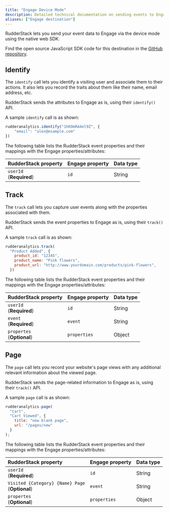 ```yaml
---
title: "Engage Device Mode"
description: Detailed technical documentation on sending events to Engage using the RudderStack web device mode.
aliases: ["Engage destination"]
---
```


RudderStack lets you send your event data to Engage via the <Link to="/destinations/rudderstack-connection-modes/#device-mode">device mode</Link> using the native web SDK. 

<div class="infoBlock">
Find the open source JavaScript SDK code for this destination in the <a href="https://github.com/rudderlabs/rudder-sdk-js/tree/production/integrations/">GitHub repository</a>.
</div>

## Identify

The <Link to="/event-spec/standard-events/identify/">`identify`</Link> call lets you identify a visiting user and associate them to their actions. It also lets you record the traits about them like their name, email address, etc.

RudderStack sends the attributes to Engage as is, using their `identify()` API.

A sample `identify` call is as shown:

```javascript
rudderanalytics.identify("1hKOmRA4el9Z", {
    "email": "alex@example.com"
})
```

The following table lists the RudderStack event properties and their mappings with the Engage properties/attributes:

| RudderStack property   | Engage property  | Data type |
| :-------------| :-----------------| :------|
| `userId` <br /> (**Required**) | `id`     |     String |

## Track

The <Link to="/event-spec/standard-events/track">`track`</Link> call lets you capture user events along with the properties associated with them.

RudderStack sends the event properties to Engage as is, using their `track()` API.

A sample `track` call is as shown:

```javascript
rudderanalytics.track(
  "Product Added", {
    product_id: "12345",
    product_name: "Pink flowers",
    product_url: "http://www.yourdomain.com/products/pink-flowers",
  })
```

The following table lists the RudderStack event properties and their mappings with the Engage properties/attributes:

| RudderStack property   | Engage property  | Data type |
| :-------------| :-----------------| :------|
| `userId` <br /> (**Required**) | `id`     |     String |
| `event` <br /> (**Required**) | `event`     |     String |
| `propertes` <br /> (**Optional**) | `properties`     |     Object |

## Page
  
The <Link to="/event-spec/standard-events/page">`page`</Link> call lets you record your website's page views with any additional relevant information about the viewed page.

RudderStack sends the page-related information to Engage as is, using their `track()` API.

A sample `page` call is as shown:

```javascript
rudderanalytics.page(
  "Cart",
  "Cart Viewed", {
    title: "new blank page",
    url: "/pages/new"
  }
);
```

The following table lists the RudderStack event properties and their mappings with the Engage properties/attributes:

| RudderStack property   | Engage property  | Data type |
| :-------------| :-----------------| :------|
| `userId` <br /> (**Required**) | `id`     |     String |
| `Visited {Category} {Name} Page` <br /> (**Optional**) | `event`     |     String |
| `propertes` <br /> (**Optional**) | `properties`     |     Object |